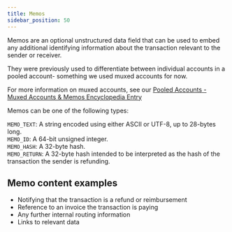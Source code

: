 ```yaml
---
title: Memos
sidebar_position: 50
---
```


Memos are an optional unstructured data field that can be used to embed any additional identifying information about the transaction relevant to the sender or receiver.

They were previously used to differentiate between individual accounts in a pooled account- something we used muxed accounts for now.

For more information on muxed accounts, see our [Pooled Accounts - Muxed Accounts & Memos Encyclopedia Entry](./pooled-accounts-muxed-accounts-memos.mdx)

Memos can be one of the following types:

`MEMO_TEXT`: A string encoded using either ASCII or UTF-8, up to 28-bytes long.\
`MEMO_ID`: A 64-bit unsigned integer.\
`MEMO_HASH`: A 32-byte hash.\
`MEMO_RETURN`: A 32-byte hash intended to be interpreted as the hash of the transaction the sender is refunding.

## Memo content examples

- Notifying that the transaction is a refund or reimbursement
- Reference to an invoice the transaction is paying
- Any further internal routing information
- Links to relevant data
